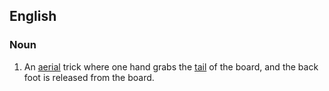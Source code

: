 ==English==
{{wikipedia|benihana (skateboarding trick)}}
===Noun===
{{en-noun}}

# {{context|skateboarding}} An [[aerial]] trick where one hand grabs the [[tail]] of the board, and the back foot is released from the board.